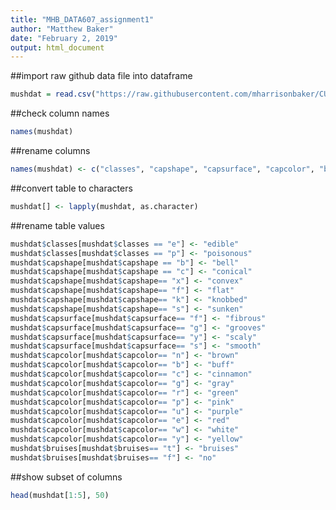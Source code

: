 ---
title: "MHB_DATA607_assignment1"
author: "Matthew Baker"
date: "February 2, 2019"
output: html_document
---

##import raw github data file into dataframe
```{r}
mushdat = read.csv("https://raw.githubusercontent.com/mharrisonbaker/CUNYassignments/master/agaricus-lepiota.csv", header = TRUE)
```

##check column names
```{r}
names(mushdat)
```

##rename columns
```{r}
names(mushdat) <- c("classes", "capshape", "capsurface", "capcolor", "bruises", "odor", "gillattachment", "gillspacing", "gillsize", "gillcolor", "stalkshape", "stalkroot", "stalksurfaceabovering", "stalksurfacebelowring", "stalkcolorabovering", "stalkcolorbelowring", "veiltype", "veilcolor", "ringnumber", "ringtype", "sporeprintcolor", "population", "habitat")
```

##convert table to characters
```{r}
mushdat[] <- lapply(mushdat, as.character)
```

##rename table values
```{r}
mushdat$classes[mushdat$classes == "e"] <- "edible"
mushdat$classes[mushdat$classes == "p"] <- "poisonous"
mushdat$capshape[mushdat$capshape == "b"] <- "bell"
mushdat$capshape[mushdat$capshape == "c"] <- "conical"
mushdat$capshape[mushdat$capshape== "x"] <- "convex"
mushdat$capshape[mushdat$capshape== "f"] <- "flat"
mushdat$capshape[mushdat$capshape== "k"] <- "knobbed"
mushdat$capshape[mushdat$capshape== "s"] <- "sunken"
mushdat$capsurface[mushdat$capsurface== "f"] <- "fibrous"
mushdat$capsurface[mushdat$capsurface== "g"] <- "grooves"
mushdat$capsurface[mushdat$capsurface== "y"] <- "scaly"
mushdat$capsurface[mushdat$capsurface== "s"] <- "smooth"
mushdat$capcolor[mushdat$capcolor== "n"] <- "brown"
mushdat$capcolor[mushdat$capcolor== "b"] <- "buff"
mushdat$capcolor[mushdat$capcolor== "c"] <- "cinnamon"
mushdat$capcolor[mushdat$capcolor== "g"] <- "gray"
mushdat$capcolor[mushdat$capcolor== "r"] <- "green"
mushdat$capcolor[mushdat$capcolor== "p"] <- "pink"
mushdat$capcolor[mushdat$capcolor== "u"] <- "purple"
mushdat$capcolor[mushdat$capcolor== "e"] <- "red"
mushdat$capcolor[mushdat$capcolor== "w"] <- "white"
mushdat$capcolor[mushdat$capcolor== "y"] <- "yellow"
mushdat$bruises[mushdat$bruises== "t"] <- "bruises"
mushdat$bruises[mushdat$bruises== "f"] <- "no"
```

##show subset of columns
```{r}
head(mushdat[1:5], 50)
```



